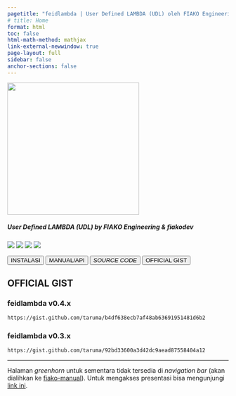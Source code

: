 ```yaml
---
pagetitle: "feidlambda | User Defined LAMBDA (UDL) oleh FIAKO Engineering"
# title: Home
format: html
toc: false
html-math-method: mathjax
link-external-newwindow: true
page-layout: full
sidebar: false
anchor-sections: false
---
```


::: {.text-center}
![](/assets/original_feidlambda.png){width="300"}
:::

::: {.text-center .mb-4}

##### User Defined LAMBDA (UDL) by FIAKO Engineering & **fiako**dev

![](https://img.shields.io/github/v/release/fiakoenjiniring/feidlambda?color=informational&label=feidlambda&labelColor=blueviolet&logo=Microsoft%20Excel&style=flat-square)
![](https://img.shields.io/github/release-date/fiakoenjiniring/feidlambda?color=black&label=release%20date&labelColor=brown&logo=GitHub&logoColor=white)
![](https://img.shields.io/github/actions/workflow/status/fiakoenjiniring/feidlambda/publish.yml?branch=main&label=quarto&labelColor=informational&logo=GitHub%20Actions&logoColor=white)
![](https://img.shields.io/github/license/fiakoenjiniring/feidlambda?color=yellow&labelColor=brown&label=license&)

:::

::: {.text-center}

[<button type="button" class="btn btn-primary m-1">INSTALASI</button>](/docs/install.qmd)
[<button type="button" class="btn btn-info m-1">MANUAL/API</button>](/release/latest.html)
[<button type="button" class="btn btn-dark m-1">_SOURCE CODE_</button>](/release/source-code.qmd)
[<button type="button" class="btn btn-danger m-1">OFFICIAL GIST</button>](https://gist.github.com/taruma/92bd33600a3d42dc9aead87558404a12)

:::

::: {.text-center}

## OFFICIAL GIST

### feidlambda v0.4.x

```default
https://gist.github.com/taruma/b4df638ecb7af48ab63691951481d6b2
```

### feidlambda v0.3.x

```default
https://gist.github.com/taruma/92bd33600a3d42dc9aead87558404a12
```

---

:::

::: {.text-center .callout-warning appearance="minimal"}
Halaman *greenhorn* untuk sementara tidak tersedia di _navigation bar_ (akan dialihkan ke [fiako-manual](https://manual.fiako.engineering)). Untuk mengakses presentasi bisa mengunjungi [link ini](/greenhorn/feidlambda-2/presentation.qmd){target="_blank"}.
:::

